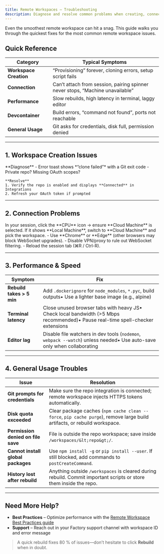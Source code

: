 ```yaml
---
title: Remote Workspaces – Troubleshooting
description: Diagnose and resolve common problems when creating, connecting to, or working inside a remote workspace
---
```


Even the smoothest remote workspace can hit a snag. This guide walks you through the quickest fixes for the most common remote workspace issues.

## Quick Reference

| Category               | Typical Symptoms                                                              |
| ---------------------- | ----------------------------------------------------------------------------- |
| **Workspace Creation** | “Provisioning” forever, cloning errors, setup script fails             |
| **Connection**         | Can’t attach from session, pairing spinner never stops, “Machine unavailable” |
| **Performance**        | Slow rebuilds, high latency in terminal, laggy editor                         |
| **Devcontainer**       | Build errors, “command not found”, ports not reachable                        |
| **General Usage**      | Git asks for credentials, disk full, permission denied                        |

---

## 1. Workspace Creation Issues

<AccordionGroup>

  <Accordion title="Repository clone failed">
    **Diagnose**  
    - Error toast shows *“clone failed”* with a Git exit code  
    - Private repo? Missing OAuth scopes?

    **Resolve**
    1. Verify the repo is enabled and displays **Connected** in Integrations
    2. Refresh your OAuth token if prompted

  </Accordion>

</AccordionGroup>

---

## 2. Connection Problems

<Steps>

  <Step title="Check Machine Selector">
    In your session, click the **CPU** icon → ensure **Cloud Machine** is selected.  
    If it shows **Local Machine**, switch to **Cloud Machine** and pick the workspace.
  </Step>

  <Step title="Browser & Network">
    - Use **Chrome** or **Edge** (other browsers may block WebSocket upgrades).  
    - Disable VPN/proxy to rule out WebSocket filtering.  
    - Reload the session tab (⌘R / Ctrl-R).
  </Step>

</Steps>

---

## 3. Performance & Speed

| Symptom                   | Fix                                                                                                                              |
| ------------------------- | -------------------------------------------------------------------------------------------------------------------------------- |
| **Rebuild takes > 5 min** | Add `.dockerignore` for `node_modules`, `*.pyc`, build outputs• Use a lighter base image (e.g., alpine)                        |
| **Terminal latency**      | Close unused browser tabs with heavy JS• Check local bandwidth (>5 Mbps recommended)• Pause real-time spell-checker extensions |
| **Editor lag**            | Disable file watchers in dev tools (`nodemon`, `webpack --watch`) unless needed• Use auto-save only when collaborating         |

---

## 4. General Usage Troubles

| Issue                              | Resolution                                                                                                               |
| ---------------------------------- | ------------------------------------------------------------------------------------------------------------------------ |
| **Git prompts for credentials**    | Make sure the repo integration is connected; remote workspace injects HTTPS tokens automatically.                        |
| **Disk quota exceeded**            | Clear package caches (`npm cache clean --force`, `pip cache purge`), remove large build artifacts, or rebuild workspace. |
| **Permission denied on file save** | File is outside the repo workspace; save inside `/workspaces/&lt;repo&gt;/`.                                             |
| **Cannot install global packages** | Use `npm install -g` or `pip install --user`. If still blocked, add commands to `postCreateCommand`.                     |
| **History lost after rebuild**     | Anything outside `/workspaces` is cleared during rebuild. Commit important scripts or store them inside the repo.        |

---

## Need More Help?

- **Best Practices** – Optimize performance with the [Remote Workspace Best Practices guide](/user-guides/remote-workspaces/best-practices)
- **Support** – Reach out in your Factory support channel with workspace ID and error message

> A quick rebuild fixes 80 % of issues—don’t hesitate to click **Rebuild** when in doubt.
